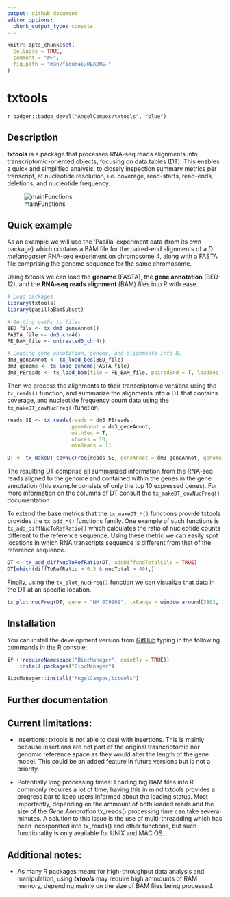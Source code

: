 ```yaml
---
output: github_document
editor_options: 
  chunk_output_type: console
---
```


```r
knitr::opts_chunk$set(
  collapse = TRUE,
  comment = "#>",
  fig.path = "man/figures/README-"
)
```

# txtools

<!-- badges: start -->
`r badger::badge_devel("AngelCampos/txtools", "blue")`
<!-- badges: end -->

## Description 

**txtools** is a package that processes RNA-seq reads alignments into 
transcriptomic-oriented objects, focusing on data.tables (DT). This enables a 
quick and simplified analysis, to closely inspection summary metrics per 
transcript, at nucleotide resolution, i.e. coverage, read-starts, read-ends,
deletions, and nucleotide frequency.

![mainFunctions](man/figures/readme_1.png)

## Quick example

As an example we will use the 'Pasilla' experiment data (from its own package)
which contains a BAM file for the paired-end alignments of a *D. melanogaster* 
RNA-seq experiment on chromosome 4, along with a FASTA file comprising the 
genome sequence for the same chromosome.

Using txtools we can load the **genome** (FASTA), the **gene annotation** 
(BED-12), and the **RNA-seq reads alignment** (BAM) files into R with ease.

```r
# Load packages
library(txtools)
library(pasillaBamSubset)

# Getting paths to files
BED_file <- tx_dm3_geneAnnot()
FASTA_file <- dm3_chr4()
PE_BAM_file <- untreated3_chr4()

# Loading gene annotation, genome, and alignments into R.
dm3_geneAnnot <- tx_load_bed(BED_file)
dm3_genome <- tx_load_genome(FASTA_file)
dm3_PEreads <- tx_load_bam(file = PE_BAM_file, pairedEnd = T, loadSeq = T)
```

Then we process the alignments to their transcriptomic versions using the
`tx_reads()` function, and summarize the alignments into a DT that contains 
coverage, and nucleotide frequency count data using the 
`tx_makeDT_covNucFreq()`function.

```r
reads_SE <- tx_reads(reads = dm3_PEreads, 
                     geneAnnot = dm3_geneAnnot, 
                     withSeq = T, 
                     nCores = 10, 
                     minReads = 1)

DT <- tx_makeDT_covNucFreq(reads_SE, geneAnnot = dm3_geneAnnot, genome = dm3_genome)
```

The resulting DT comprise all summarized information from the RNA-seq reads 
aligned to the genome and contained within the genes in the gene annotation 
(this example consists of only the top 10 expressed genes). For more information on the
columns of DT consult the `tx_makeDT_covNucFreq()` documentation.

To extend the base metrics that the `tx_makeDT_*()`
functions provide txtools provides the `tx_add_*()` functions family. One
example of such functions is `tx_add_diffNucToRefRatio()` which calculates the 
ratio of nucleotide counts different to the reference sequence. Using
these metric we can easily spot locations in which RNA transcripts sequence is
different from that of the reference sequence. 

```r
DT <- tx_add_diffNucToRefRatio(DT, addDiffandTotalCols = TRUE)
DT[which(diffToRefRatio > 0.5 & nucTotal > 40),]
```

Finally, using the `tx_plot_nucFreq()` 
function we can visualize that data in the DT at an specific location.

```r
tx_plot_nucFreq(DT, gene = "NM_079901", txRange = window_around(3803, 15))
```

## Installation

You can install the development version from
[GitHub](https://github.com/AngelCampos/txtools) typing in the following 
commands in the R console:

```r
if (!requireNamespace("BiocManager", quietly = TRUE))
    install.packages("BiocManager")

BiocManager::install("AngelCampos/txtools")
```

## Further documentation
    
## Current limitations:

* Insertions: txtools is not able to deal with insertions. This is mainly
because insertions are not part of the original trasncriptomic nor genomic 
reference space as they would alter the length of the gene model. 
This could be an added feature in future versions but is not a priority. 

* Potentially long processing times: Loading big BAM files into R commonly 
requires a lot of time, having this in mind txtools provides a progress bar to 
keep users informed about the loading status. Most importantly, depending on the
ammount of both loaded reads and the size of the *Gene Annotation* tx_reads() 
processing time can take several minutes. A solution to this issue is the use of
multi-threadding which has been incorporated into tx_reads() and other 
functions, but such functionality is only available for UNIX and MAC OS.

## Additional notes:

* As many R packages meant for high-throughput data analysis and manipulation, 
using ***txtools*** may require high ammounts of RAM memory, depending mainly on
the size of BAM files being processed.
